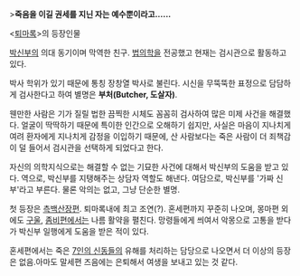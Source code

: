>'''죽음을 이길 권세를 지닌 자는 예수뿐이라고......'''

<[[퇴마록]]>의 등장인물

[[박신부]]의 의대 동기이며 막역한 친구. [[법의학]]을 전공했고 현재는 검시관으로 활동하고 있다.

박사 학위가 있기 때문에 통칭 장창열 박사로 불린다. 시신을 무뚝뚝한 표정으로 담담하게 검사한다고 하여 별명은 '''부처(Butcher, 도살자)'''.

웬만한 사람은 기가 질릴 법한 끔찍한 시체도 꼼꼼히 검사하여 많은 미제 사건을 해결했다. 얼굴이 딱딱하기 때문에 특이한 인간으로 오해하기 쉽지만, 사실은 마음이 지나치게 여려 환자에게 지나치게 감정을 이입하기 때문에, 산 사람보다는 죽은 사람이 더 죄책감이 덜 들어서 검시관을 선택하게 되었다고 한다.

자신의 의학지식으로는 해결할 수 없는 기묘한 사건에 대해서 박신부의 도움을 받고 있다. 역으로, 박신부를 지탱해주는 상담자 역할도 해낸다. 여담으로, 박신부를 '가짜 신부'라고 부른다. 물론 악의는 없고, 그냥 단순한 별명. 

첫 등장은 [[측백산장]]편. 퇴마록내에 최고 조연(?). 혼세편까지 꾸준히 나오며, 몽마편 외에도 [[구울]], [[좀비]]편에서는 나름 활약을 펼친다. 망령들에게 씌여서 악몽으로 고통을 받다가 박신부 일행에게 도움을 받은 적이 있다.

혼세편에서는 죽은 [[7인의 신동]]들의 유해를 처리하는 담당으로 나오면서 더 이상의 등장은 없음.아마도 말세편 즈음에는 은퇴해서 여생을 보내고 있는 것 같다.
